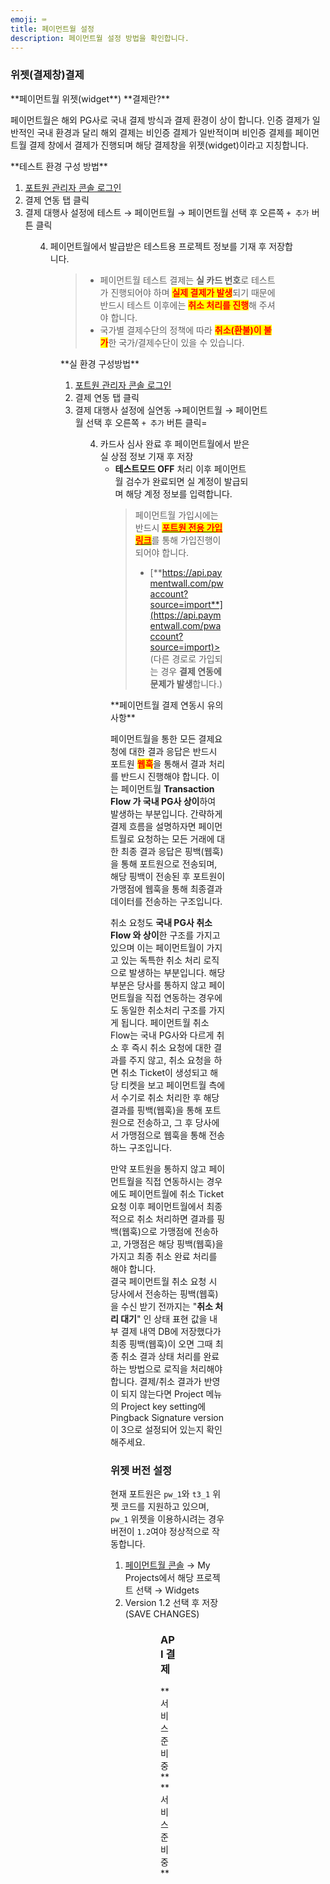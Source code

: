 ```yaml
---
emoji: ⌨
title: 페이먼트월 설정
description: 페이먼트월 설정 방법을 확인합니다.
---
```





### 위젯(결제창)결제

<Hint style="info">
**페이먼트월 위젯(widget**) **결제란?**

페이먼트월은 해외 PG사로 국내 결제 방식과 결제 환경이 상이 합니다.
인증 결제가 일반적인 국내 환경과 달리 해외 결제는 비인증 결제가 일반적이며 비인증 결제를 페이먼트월 결제 창에서 결제가 진행되며 해당 결제창을 위젯(widget)이라고 지칭합니다.

</Hint>

<Tabs>
<Tab title="테스트 결제">
**테스트 환경 구성 방법**

1. [포트원 관리자 콘솔 로그인](https://admin.portone.io/integration)
2. 결제 연동 탭 클릭
3. 결제 대행사 설정에 테스트 → 페이먼트월 → 페이먼트월 선택 후 오른쪽 `+ 추가` 버튼 클릭

<Figure src={image1} caption="테스트 환경 설정 예시" />

4. 페이먼트월에서 발급받은 테스트용 프로젝트 정보를 기재 후 저장합니다.

<Figure src={image2} caption="테스트 환경 상세 설정 예시" />

> - 페이먼트월 테스트 결제는 **실 카드 번호**로 테스트가 진행되어야 하며 <mark style="color:red;">**실제 결제가 발생**</mark>되기 때문에 반드시 테스트 이후에는 <mark style="color:red;">**취소 처리를 진행**</mark>해 주셔야 합니다.
> - 국가별 결제수단의 정책에 따라 <mark style="color:red;">**취소(환불)이 불가**</mark>한 국가/결제수단이 있을 수 있습니다.

</Tab>

<Tab title="실 결제">
**실 환경 구성방법**

1. [포트원 관리자 콘솔 로그인](https://admin.portone.io/integration)
2. 결제 연동 탭 클릭
3. 결제 대행사 설정에 실연동 →페이먼트월 → 페이먼트월 선택 후 오른쪽 `+ 추가` 버튼 클릭=

<Figure src={image3} caption="실 환경 설정 예시" />

4. 카드사 심사 완료 후 페이먼트월에서 받은 실 상점 정보 기재 후 저장
   - **테스트모드 OFF** 처리 이후 페이먼트월 검수가 완료되면 실 계정이 발급되며 해당 계정 정보를 입력합니다.

<Figure src={image4} caption="실 환경 상세 설정 예시" />

> 페이먼트월 가입시에는 반드시 [<mark style="color:red;">**포트원 전용 가입링크**</mark>](https://api.paymentwall.com/pwaccount?source=import)를 통해 가입진행이 되어야 합니다.
>
> - [**https://api.paymentwall.com/pwaccount?source=import**](https://api.paymentwall.com/pwaccount?source=import)> (다른 경로로 가입되는 경우 **결제 연동에 문제가 발생**합니다.)

</Tab>
</Tabs>

<Hint style="info">
**페이먼트월 결제 연동시 유의사항**

페이먼트월을 통한 모든 결제요청에 대한 결과 응답은 반드시 포트원 <mark style="color:red;">**웹훅**</mark>을 통해서 결과 처리를 반드시 진행해야 합니다.
이는 페이먼트월 **Transaction Flow 가 국내 PG사 상이**하여 발생하는 부분입니다.
간략하게 결제 흐름을 설명하자면 페이먼트월로 요청하는 모든 거래에 대한 최종 결과 응답은 핑백(웹훅)을 통해 포트원으로 전송되며, 해당 핑백이 전송된 후 포트원이 가맹점에 웹훅을 통해 최종결과 데이터를 전송하는 구조입니다.

취소 요청도 **국내 PG사 취소Flow 와 상이**한 구조를 가지고 있으며 이는 페이먼트월이 가지고 있는 독특한 취소 처리 로직으로 발생하는 부분입니다.
해당 부분은 당사를 통하지 않고 페이먼트월을 직접 연동하는 경우에도 동일한 취소처리 구조를 가지게 됩니다.
페이먼트월 취소 Flow는 국내 PG사와 다르게 취소 후 즉시 취소 요청에 대한 결과를 주지 않고, 취소 요청을 하면 취소 Ticket이 생성되고 해당 티켓을 보고 페이먼트월 측에서 수기로 취소 처리한 후 해당 결과를 핑백(웹훅)을 통해 포트원으로 전송하고, 그 후 당사에서 가맹점으로 웹훅을 통해 전송하느 구조입니다.

만약 포트원을 통하지 않고 페이먼트월을 직접 연동하시는 경우에도 페이먼트월에 취소 Ticket 요청 이후 페이먼트월에서 최종적으로 취소 처리하면 결과를 핑백(웹훅)으로 가맹점에 전송하고, 가맹점은 해당 핑백(웹훅)을 가지고 최종 취소 완료 처리를 해야 합니다.\
결국 페이먼트월 취소 요청 시 당사에서 전송하는 핑백(웹훅)을 수신 받기 전까지는 "**취소 처리 대기**" 인 상태 표현 값을 내부 결제 내역 DB에 저장했다가 최종 핑백(웹훅)이 오면 그때 최종 취소 결과 상태 처리를 완료하는 방법으로 로직을 처리해야 합니다.
결제/취소 결과가 반영이 되지 않는다면 Project 메뉴의 Project key setting에 Pingback Signature version이 3으로 설정되어 있는지 확인해주세요.
</Hint>

### 위젯 버전 설정

현재 포트원은 `pw_1`와 `t3_1` 위젯 코드를 지원하고 있으며, `pw_1` 위젯을 이용하시려는 경우 버전이 `1.2`여야 정상적으로 작동합니다.

1. [페이먼트월 콘솔](https://api.paymentwall.com/developers/applications) → My Projects에서 해당 프로젝트 선택 → Widgets
2. Version 1.2 선택 후 저장(SAVE CHANGES)

<Figure src={image5} caption="My Projects → 프로젝트 선택 → Widgets 선택" />

<Figure src={image6} caption="좌측 상단 Version에서 1.2 선택 → SAVE CHANGES" />

### API 결제

<Tabs>
<Tab title="키인결제">
**서비스 준비중**

</Tab>

<Tab title="정기결제">
**서비스 준비중**

</Tab>
</Tabs>
